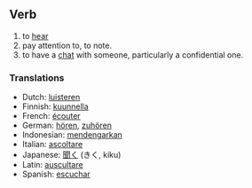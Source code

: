 == Verb ==

#to [[hear]]
#pay attention to, to note.
#to have a [[chat]] with someone, particularly a confidential one.

=== Translations ===
*Dutch: [[luisteren]]
*Finnish: [[kuunnella]]
*French: [[écouter]]
*German: [[hören]], [[zuhören]]
*Indonesian: [[dengar|mendengarkan]]
*Italian: [[ascoltare]]
*Japanese: [[聞く]] (きく, kiku)
*Latin: [[auscultare]]
*Spanish: [[escuchar]]
